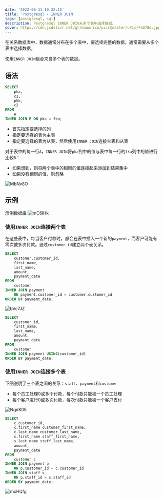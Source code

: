 ```yaml
---
date: '2022-06-11 10:32:15'
title: 'Postgresql - INNER JOIN'
tags: [postgresql, sql]
description: Postgresql INNER JOIN从多个表中选择数据。
cover: https://cdn.jsdelivr.net/gh/manonicu/pics@master/uPic/PaO78d.jpg
---
```


在关系数据库中，数据通常分布在多个表中，要选择完整的数据，通常需要从多个表中选择数据。

使用`INNER JOIN`组合来自多个表的数据。

## 语法

```sql
SELECT
	pka,
	c1,
	pkb,
	c2
FROM
	A
INNER JOIN B ON pka = fka;
```

- 首先指定要选择的列
- 指定要选择的表为主表
- 指定要选择的表为从表，然后使用`INNER JOIN`连接主表和从表

对于表中的每一行`A`，`INNER JOIN`将`pka`列中的值与表中每一行的`fka`列中的值进行比较`B`：

- 如果想到，则将两个表中的相同的值连接起来添加到结果集中
- 如果没有相同的值，则忽略

![MbNv8O](https://cdn.jsdelivr.net/gh/manonicu/pics@master/uPic/MbNv8O.jpg)

## 示例

示例数据库
![mC6IHk](https://cdn.jsdelivr.net/gh/manonicu/pics@master/uPic/mC6IHk.jpg)

### 使用`INNER JOIN`连接两个表

在这些表中，每当客户付款时，都会在表中插入一个新的`payment`，而客户可能有零次或多次付款。通过`customer_id`建立两个表关系。

```sql
SELECT
	customer.customer_id,
	first_name,
	last_name,
	amount,
	payment_date
FROM
	customer
INNER JOIN payment
    ON payment.customer_id = customer.customer_id
ORDER BY payment_date;
```

![bVc7JZ](https://cdn.jsdelivr.net/gh/manonicu/pics@master/uPic/bVc7JZ.jpg)

```sql
SELECT
	customer_id,
	first_name,
	last_name,
	amount,
	payment_date
FROM
	customer
INNER JOIN payment USING(customer_id)
ORDER BY payment_date;
```

### 使用`INNER JOIN`连接多个表

下图说明了三个表之间的关系：`staff`、`payment`和`customer`

- 每个员工处理0或多个付款，每个付款只能被一个员工处理
- 每个客户进行0或多次付款，每次付款只能被一个客户支付

![NqdK05](https://cdn.jsdelivr.net/gh/manonicu/pics@master/uPic/NqdK05.jpg)

```sql
SELECT
	c.customer_id,
	c.first_name customer_first_name,
	c.last_name customer_last_name,
	s.first_name staff_first_name,
	s.last_name staff_last_name,
	amount,
	payment_date
FROM
	customer c
INNER JOIN payment p
    ON p.customer_id = c.customer_id
INNER JOIN staff s
    ON p.staff_id = s.staff_id
ORDER BY payment_date;
```
![mxHQfg](https://cdn.jsdelivr.net/gh/manonicu/pics@master/uPic/mxHQfg.jpg)
